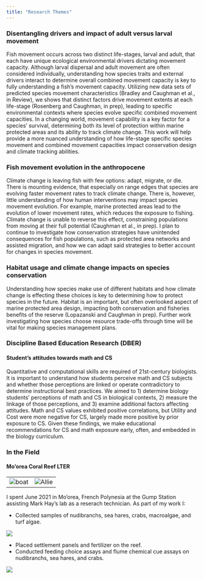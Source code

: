 ```yaml
---
title: "Research Themes"
---
```


### Disentangling drivers and impact of adult versus larval movement

Fish movement occurs across two distinct life-stages, larval and adult, that each have unique ecological environmental drivers dictating movement capacity. Although larval dispersal and adult movement are often considered individually, understanding how species traits and external drivers interact to determine overall combined movement capacity is key to fully understanding a fish’s movement capacity. Utilizing new data sets of predicted species movement characteristics (Bradley and Caughman et al., in Review), we shows that distinct factors drive movement extents at each life-stage (Rosenberg and Caughman, in prep), leading to specific environmental contexts where species evolve specific combined movement capacities. In a changing world, movement capability is a key factor for a species’ survival, determining both its level of protection within marine protected areas and its ability to track climate change. This work will help provide a more nuanced understanding of how life-stage specific species movement and combined movement capacities impact conservation design and climate tracking abilities.

### Fish movement evolution in the anthropocene

Climate change is leaving fish with few options: adapt, migrate, or die. There is mounting evidence, that especially on range edges that species are evolving faster movement rates to track climate change. There is, however, little understanding of how human interventions may impact species movement evolution. For example, marine protected areas lead to the evolution of lower movement rates, which reduces the exposure to fishing. Climate change is unable to reverse this effect, constraining populations from moving at their full potential (Caughman et al., in prep). I plan to continue to investigate how conservation strategies have unintended consequences for fish populations, such as protected area networks and assisted migration, and how we can adapt said strategies to better account for changes in species movement.

### Habitat usage and climate change impacts on species conservation

Understanding how species make use of different habitats and how climate change is effecting these choices is key to determining how to protect species in the future. Habitat is an important, but often overlooked aspect of marine protected area design, impacting both conservation and fisheries benefits of the reserve (Lopazanski and Caughman in prep). Further work investigating how species choose resource trade-offs through time will be vital for making species management plans.

### **D**iscipline **B**ased **E**ducation **R**esearch (DBER)

#### Student's attitudes towards math and CS

Quantitative and computational skills are required of 21st-century biologists. It is important to understand how students perceive math and CS subjects and whether those perceptions are linked or operate contradictory to determine instructional best practices. We aimed to 1) determine biology students’ perceptions of math and CS in biological contexts, 2) measure the linkage of those perceptions, and 3) examine additional factors affecting attitudes. Math and CS values exhibited positive correlations, but Utility and Cost were more negative for CS, largely made more positive by prior exposure to CS. Given these findings, we make educational recommendations for CS and math exposure early, often, and embedded in the biology curriculum. 

### In the Field

#### Mo'orea Coral Reef LTER
|                             |                             |
|---------------------------- |---------------------------- |
| ![boat](images/moorea4.jpg) | ![Allie](images/moorea5.jpg)|

I spent June 2021 in Mo'orea, French Polynesia at the Gump Station assisting Mark Hay's lab as a reserach technician. As part of my work I: 

* Collected samples of nudibranchs, sea hares, crabs, macroalgae, and turf algae.

![](images/moorea1.JPG)

* Placed settlement panels and fertilizer on the reef. 
* Conducted feeding choice assays and flume chemical cue assays on nudibranchs, sea hares, and crabs.

![](images/moorea3.jpg)

